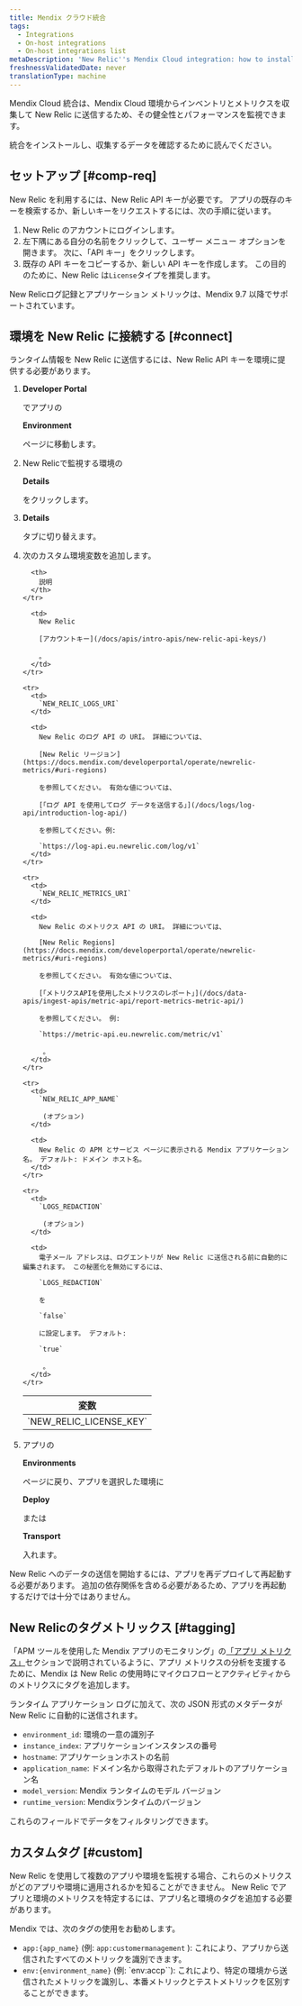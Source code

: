 ```yaml
---
title: Mendix クラウド統合
tags:
  - Integrations
  - On-host integrations
  - On-host integrations list
metaDescription: 'New Relic''s Mendix Cloud integration: how to install it and configure it, and what data it reports.'
freshnessValidatedDate: never
translationType: machine
---
```


Mendix Cloud 統合は、Mendix Cloud 環境からインベントリとメトリクスを収集して New Relic に送信するため、その健全性とパフォーマンスを監視できます。

統合をインストールし、収集するデータを確認するために読んでください。

## セットアップ [#comp-req]

New Relic を利用するには、New Relic API キーが必要です。 アプリの既存のキーを検索するか、新しいキーをリクエストするには、次の手順に従います。

1. New Relic のアカウントにログインします。
2. 左下隅にある自分の名前をクリックして、ユーザー メニュー オプションを開きます。 次に、「API キー」をクリックします。
3. 既存の API キーをコピーするか、新しい API キーを作成します。 この目的のために、New Relic は`License`タイプを推奨します。

<Callout variant="important">
  New Relicログ記録とアプリケーション メトリックは、Mendix 9.7 以降でサポートされています。
</Callout>

## 環境を New Relic に接続する [#connect]

ランタイム情報を New Relic に送信するには、New Relic API キーを環境に提供する必要があります。

1. <DNT>**Developer Portal**</DNT>

   でアプリの

   <DNT>**Environment**</DNT>

   ページに移動します。

2. New Relicで監視する環境の

   <DNT>**Details**</DNT>

   をクリックします。

3. <DNT>**Details**</DNT>

   タブに切り替えます。

4. 次のカスタム環境変数を追加します。

   <table>
     <thead>
       <tr>
         <th>
           変数
         </th>

         <th>
           説明
         </th>
       </tr>
     </thead>

     <tbody>
       <tr>
         <td>
           `NEW_RELIC_LICENSE_KEY`
         </td>

         <td>
           New Relic

           [アカウントキー](/docs/apis/intro-apis/new-relic-api-keys/)

           。
         </td>
       </tr>

       <tr>
         <td>
           `NEW_RELIC_LOGS_URI`
         </td>

         <td>
           New Relic のログ API の URI。 詳細については、 

           [New Relic リージョン](https://docs.mendix.com/developerportal/operate/newrelic-metrics/#uri-regions)

           を参照してください。 有効な値については、 

           [「ログ API を使用してログ データを送信する」](/docs/logs/log-api/introduction-log-api/)

           を参照してください。例: 

           `https://log-api.eu.newrelic.com/log/v1`
         </td>
       </tr>

       <tr>
         <td>
           `NEW_RELIC_METRICS_URI`
         </td>

         <td>
           New Relic のメトリクス API の URI。 詳細については、 

           [New Relic Regions](https://docs.mendix.com/developerportal/operate/newrelic-metrics/#uri-regions)

           を参照してください。 有効な値については、 

           [「メトリクスAPIを使用したメトリクスのレポート」](/docs/data-apis/ingest-apis/metric-api/report-metrics-metric-api/)

           を参照してください。 例: 

           `https://metric-api.eu.newrelic.com/metric/v1`

            。
         </td>
       </tr>

       <tr>
         <td>
           `NEW_RELIC_APP_NAME`

            (オプション)
         </td>

         <td>
           New Relic の APM とサービス ページに表示される Mendix アプリケーション名。 デフォルト: ドメイン ホスト名。
         </td>
       </tr>

       <tr>
         <td>
           `LOGS_REDACTION`

            (オプション)
         </td>

         <td>
           電子メール アドレスは、ログエントリが New Relic に送信される前に自動的に編集されます。 この秘匿化を無効にするには、 

           `LOGS_REDACTION`

           を

           `false`

           に設定します。 デフォルト: 

           `true`

            。
         </td>
       </tr>
     </tbody>
   </table>

5. アプリの

   <DNT>**Environments**</DNT>

   ページに戻り、アプリを選択した環境に

   <DNT>**Deploy**</DNT>

   または

   <DNT>**Transport**</DNT>

   入れます。

<Callout variant="important">
  New Relic へのデータの送信を開始するには、アプリを再デプロイして再起動する必要があります。 追加の依存関係を含める必要があるため、アプリを再起動するだけでは十分ではありません。
</Callout>

## New Relicのタグメトリックス [#tagging]

「APM ツールを使用した Mendix アプリのモニタリング」の[「アプリ メトリクス」](https://docs.mendix.com/developerportal/operate/monitoring-with-apm/#app-metrics)セクションで説明されているように、アプリ メトリクスの分析を支援するために、Mendix は New Relic の使用時にマイクロフローとアクティビティからのメトリクスにタグを追加します。

ランタイム アプリケーション ログに加えて、次の JSON 形式のメタデータが New Relic に自動的に送信されます。

* `environment_id`: 環境の一意の識別子
* `instance_index`: アプリケーションインスタンスの番号
* `hostname`: アプリケーションホストの名前
* `application_name`: ドメイン名から取得されたデフォルトのアプリケーション名
* `model_version`: Mendix ランタイムのモデル バージョン
* `runtime_version`: Mendixランタイムのバージョン

これらのフィールドでデータをフィルタリングできます。

## カスタムタグ [#custom]

New Relic を使用して複数のアプリや環境を監視する場合、これらのメトリクスがどのアプリや環境に適用されるかを知ることができません。 New Relic でアプリと環境のメトリクスを特定するには、アプリ名と環境のタグを追加する必要があります。

Mendix では、次のタグの使用をお勧めします。

* `app:{app_name}` (例: `app:customermanagement` ): これにより、アプリから送信されたすべてのメトリックを識別できます。
* `env:{environment_name}` (例: \`env:accp\`\`): これにより、特定の環境から送信されたメトリックを識別し、本番メトリックとテストメトリックを区別することができます。